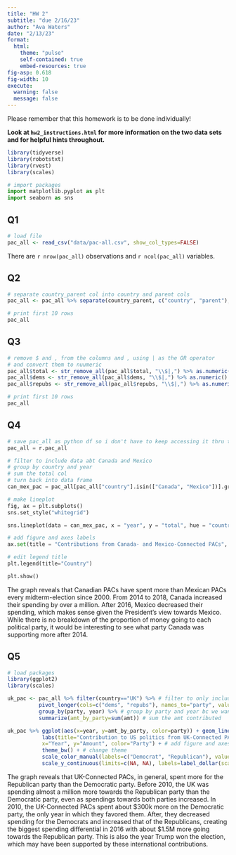 ```yaml
---
title: "HW 2"
subtitle: "due 2/16/23"
author: "Ava Waters"
date: "2/13/23"
format:
  html: 
    theme: "pulse"
    self-contained: true
    embed-resources: true
fig-asp: 0.618
fig-width: 10
execute: 
  warning: false
  message: false
---
```


Please remember that this homework is to be done individually! 

**Look at `hw2_instructions.html` for more information on the two data sets and
for helpful hints throughout.**

```r
library(tidyverse)
library(robotstxt)
library(rvest)
library(scales)
```


```python
# import packages
import matplotlib.pyplot as plt
import seaborn as sns
```

## Q1
```r
# load file
pac_all <- read_csv("data/pac-all.csv", show_col_types=FALSE)
```

There are `r nrow(pac_all)` observations and `r ncol(pac_all)` variables.

## Q2
```r
# separate country_parent col into country and parent cols
pac_all <- pac_all %>% separate(country_parent, c("country", "parent"), sep="/", extra="merge") 

# print first 10 rows
pac_all
```

## Q3
```r
# remove $ and , from the columns and , using | as the OR operator
# and convert them to nuumeric
pac_all$total <- str_remove_all(pac_all$total, "\\$|,") %>% as.numeric()
pac_all$dems <- str_remove_all(pac_all$dems, "\\$|,") %>% as.numeric()
pac_all$repubs <- str_remove_all(pac_all$repubs, "\\$|,") %>% as.numeric()

# print first 10 rows
pac_all
```

## Q4
```python
# save pac_all as python df so i don't have to keep accessing it thru the R interface object
pac_all = r.pac_all

# filter to include data abt Canada and Mexico
# group by country and year
# sum the total col
# turn back into data frame
can_mex_pac = pac_all[pac_all["country"].isin(["Canada", "Mexico"])].groupby(["country", "year"])["total"].sum().reset_index(name="total")

# make lineplot
fig, ax = plt.subplots()
sns.set_style("whitegrid")

sns.lineplot(data = can_mex_pac, x = "year", y = "total", hue = "country", ax = ax)

# add figure and axes labels
ax.set(title = "Contributions from Canada- and Mexico-Connected PACs", xlabel = "Year", ylabel = "Amount (Millions of USD)")

# edit legend title
plt.legend(title="Country")

plt.show()
```
The graph reveals that Canadian PACs have spent more than Mexican PACs every midterm-election since 2000. From 2014 to 2018, Canada increased their spending by over a million. After 2016, Mexico decreased their spending, which makes sense given the President's view towards Mexico. While there is no breakdown of the proportion of money going to each political party, it would be interesting to see what party Canada was supporting more after 2014.

## Q5
```r
# load packages
library(ggplot2)
library(scales)

uk_pac <- pac_all %>% filter(country=="UK") %>% # filter to only include UK data
          pivot_longer(cols=c("dems", "repubs"), names_to="party", values_to="amt") %>% # pivot longer to distinguish btwn parties
          group_by(party, year) %>% # group by party and year bc we want one observation for each unique pairing
          summarize(amt_by_party=sum(amt)) # sum the amt contributed

uk_pac %>% ggplot(aes(x=year, y=amt_by_party, color=party)) + geom_line() + # make line graph
           labs(title="Contribution to US politics from UK-Connected PACs", subtitle="By party, overtime", 
           x="Year", y="Amount", color="Party") + # add figure and axes labels
           theme_bw() + # change theme
           scale_color_manual(labels=c("Democrat", "Republican"), values=c("blue", "red")) + # clean up legend
           scale_y_continuous(limits=c(NA, NA), labels=label_dollar(scale=0.000001, suffix="M")) # set y-axis
```

The graph reveals that UK-Connected PACs, in general, spent more for the Republican party than the Democratic party. Before 2010, the UK was spending almost a million more towards the Republican party than the Democratic party, even as spendings towards both parties increased. In 2010, the UK-Connected PACs spent about \$300k more on the Democratic party, the only year in which they favored them. After, they decreased spending for the Democrats and increased that of the Republicans, creating the biggest spending differential in 2016 with about \$1.5M more going towards the Republican party. This is also the year Trump won the election, which may have been supported by these international contributions.